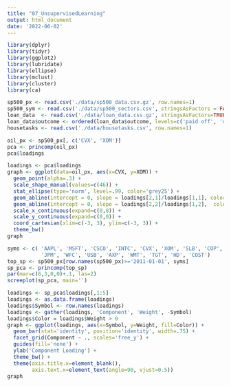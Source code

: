 ```yaml
---
title: "07_UnsupervisedLearning"
output: html_document
date: '2022-06-02'
---
```


```r
library(dplyr)
library(tidyr)
library(ggplot2)
library(lubridate)
library(ellipse)
library(mclust)
library(cluster)
library(ca)
```

```r
sp500_px <- read.csv('./data/sp500_data.csv.gz', row.names=1)
sp500_sym <- read.csv('./data/sp500_sectors.csv', stringsAsFactors = FALSE)
loan_data  <- read.csv('./data/loan_data.csv.gz', stringsAsFactors=TRUE)
loan_data$outcome <- ordered(loan_data$outcome, levels=c('paid off', 'default'))
housetasks <- read.csv('./data/housetasks.csv', row.names=1)
```

```r
oil_px <- sp500_px[, c('CVX', 'XOM')]
pca <- princomp(oil_px)
pca$loadings
```

```r
loadings <- pca$loadings
graph <- ggplot(data=oil_px, aes(x=CVX, y=XOM)) +
  geom_point(alpha=.3) +
  scale_shape_manual(values=c(46)) +
  stat_ellipse(type='norm', level=.99, color='grey25') +
  geom_abline(intercept = 0, slope = loadings[2,1]/loadings[1,1], color='grey25', linetype=2) +
  geom_abline(intercept = 0, slope = loadings[2,2]/loadings[1,2],  color='grey25', linetype=2) +
  scale_x_continuous(expand=c(0,0)) + 
  scale_y_continuous(expand=c(0,0)) +
  coord_cartesian(xlim=c(-3, 3), ylim=c(-3, 3)) +
  theme_bw()
graph
```

```r
syms <- c( 'AAPL', 'MSFT', 'CSCO', 'INTC', 'CVX', 'XOM', 'SLB', 'COP',
           'JPM', 'WFC', 'USB', 'AXP', 'WMT', 'TGT', 'HD', 'COST')
top_sp <- sp500_px[row.names(sp500_px)>='2011-01-01', syms]
sp_pca <- princomp(top_sp)
par(mar=c(6,3,0,0)+.1, las=2)
screeplot(sp_pca, main='')
```

```r
loadings <- sp_pca$loadings[,1:5]
loadings <- as.data.frame(loadings)
loadings$Symbol <- row.names(loadings)
loadings <- gather(loadings, 'Component', 'Weight', -Symbol)
loadings$Color = loadings$Weight > 0
graph <- ggplot(loadings, aes(x=Symbol, y=Weight, fill=Color)) +
  geom_bar(stat='identity', position='identity', width=.75) + 
  facet_grid(Component ~ ., scales='free_y') +
  guides(fill='none') +
  ylab('Component Loading') +
  theme_bw() +
  theme(axis.title.x=element_blank(),
        axis.text.x=element_text(angle=90, vjust=0.5))
graph
```

